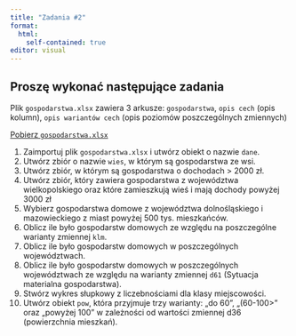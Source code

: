 ```yaml
---
title: "Zadania #2"
format: 
  html:
    self-contained: true
editor: visual
---
```


## Proszę wykonać następujące zadania

Plik `gospodarstwa.xlsx` zawiera 3 arkusze: `gospodarstwa`, `opis cech`
(opis kolumn), `opis wariantów cech` (opis poziomów poszczególnych
zmiennych)

[Pobierz  `gospodarstwa.xlsx`](https://github.com/DepartmentOfStatisticsPUE/adzr-2024/raw/main/exercises/gospodarstwa.xlsx)


1.  Zaimportuj plik `gospodarstwa.xlsx` i utwórz obiekt o nazwie `dane`.
2.  Utwórz zbiór o nazwie `wies`, w którym są gospodarstwa ze wsi.
3.  Utwórz zbiór, w którym są gospodarstwa o dochodach \> 2000 zł.
4.  Utwórz zbiór, który zawiera gospodarstwa z województwa
    wielkopolskiego oraz które zamieszkują wieś i mają dochody powyżej
    3000 zł
5.  Wybierz gospodarstwa domowe z województwa dolnośląskiego i
    mazowieckiego z miast powyżej 500 tys. mieszkańców.
6.  Oblicz ile było gospodarstw domowych ze względu na poszczególne
    warianty zmiennej `klm`.
7.  Oblicz ile było gospodarstw domowych w poszczególnych województwach.
8.  Oblicz ile było gospodarstw domowych w poszczególnych województwach
    ze względu na warianty zmiennej `d61` (Sytuacja materialna
    gospodarstwa).
9.  Stwórz wykres słupkowy z liczebnościami dla klasy miejscowości.
10. Utwórz obiekt `pow`, która przyjmuje trzy warianty: „do 60",
    „(60-100\>" oraz „powyżej 100" w zależności od wartości zmiennej d36
    (powierzchnia mieszkań).
